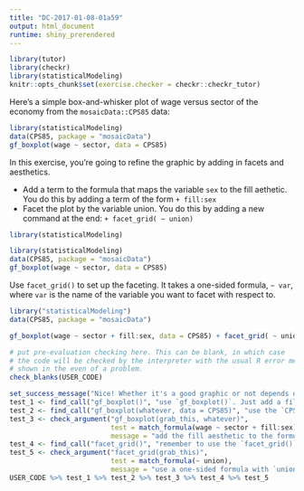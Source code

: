 ```yaml
---
title: "DC-2017-01-08-01a59"
output: html_document
runtime: shiny_prerendered
---
```


```r
library(tutor)
library(checkr)
library(statisticalModeling)
knitr::opts_chunk$set(exercise.checker = checkr::checkr_tutor)
```

Here's a simple box-and-whisker plot of wage versus sector of the economy from the `mosaicData::CPS85` data:

```r
library(statisticalModeling)
data(CPS85, package = "mosaicData")
gf_boxplot(wage ~ sector, data = CPS85)
```

In this exercise, you're going to refine the graphic by adding in facets and aesthetics.

- Add a term to the formula that maps the variable `sex` to the fill aethetic. You do this by adding a term of the form `+ fill:sex`
- Facet the plot by the variable union. You do this by adding a new command at the end: `+ facet_grid( ~ union)`

```r
library(statisticalModeling)
```

<!-- narrative before exercise -->

```r
library(statisticalModeling)
data(CPS85, package = "mosaicData")
gf_boxplot(wage ~ sector, data = CPS85)
```

<!-- narrative to wrap up (if any) goes here -->

<div id = 'DC-2017-01-08-01a59-hint'>
Use `facet_grid()` to set up the faceting. It takes a one-sided formula, `~ var`, where `var` is the name of the variable you want to facet with respect to.
</div>

```r
library("statisticalModeling")
data(CPS85, package = "mosaicData")

gf_boxplot(wage ~ sector + fill:sex, data = CPS85) + facet_grid( ~ union)

```

```r
# put pre-evaluation checking here. This can be blank, in which case
# the code will be checked by the interpreter with the usual R error messages
# shown in the even of a problem.
check_blanks(USER_CODE)
```

```r
set_success_message("Nice! Whether it's a good graphic or not depends on what you're trying to show. This one puts the wages of men and women next to each other for each sector, which is good for comparing wages between the sexes. But for other purposes it might be appropriate to put side by side the wages for union and non-union workers, or to facet by `sector`. Different arrangements of the data can reveal different aspects of the data.") # change as you like
test_1 <- find_call("gf_boxplot()", "use `gf_boxplot()`. Just add a fill aesthetic and facet by union.")
test_2 <- find_call("gf_boxplot(whatever, data = CPS85)", "use the `CPS85` data table.")
test_3 <- check_argument("gf_boxplot(grab_this, whatever)",
                         test = match_formula(wage ~ sector + fill:sex),
                         message = "add the fill aesthetic to the formula and map `sex` to fill with `+ fill:sex`")
test_4 <- find_call("facet_grid()", "remember to use the `facet_grid()` function.")
test_5 <- check_argument("facet_grid(grab_this)",
                         test = match_formula(~ union),
                         message = "use a one-sided formula with `union` on the right side.")
USER_CODE %>% test_1 %>% test_2 %>% test_3 %>% test_4 %>% test_5 
```



